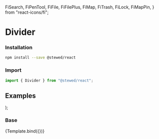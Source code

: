   FiSearch,
  FiPenTool,
  FiFile,
  FiFilePlus,
  FiMap,
  FiTrash,
  FiLock,
  FiMapPin,
} from "react-icons/fi";

<Meta title="Components/Divider" component={Divider} />

# Divider


### Installation

```bash
npm install --save @stewed/react
```

### Import

```js
import { Divider } from "@stewed/react";
```

## Examples

  <Theme>
    <Divider {...args} />
  </Theme>
);

### Base

<Canvas>
  <Story
    name="Primary"
    args={{
      skin: "primary",
    }}>
    {Template.bind({})}
  </Story>
</Canvas>


<ArgsTable of={Divider} />
